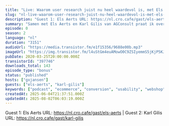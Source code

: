 ```yaml
---
title: "Live: Waarom user research juist nu heel waardevol is, met Els Aerts en Karl Gillis (AGConsult)"
slug: "nl-live-waarom-user-research-juist-nu-heel-waardevol-is-met-els-aerts-en-karl-gillis-agconsult"
description: "Guest 1: Els Aerts URL: https://nl.cro.cafe/gast/els-aerts | Guest 2: Karl Gilis URL: https://nl.cro.cafe/gast/karl-gilis"
summary: "Samen met Els Aerts en Karl Gilis van AGConsult praat ik over waarom het júist nu belangrijk is om gebruiksonderzoek te (blijven) doen."
episode: 0
season: 2
language: "nl"
duration: "3151"
audioUrl: "https://media.transistor.fm/e1f15356/9688e00b.mp3"
imageUrl: "https://img.transistor.fm/l4uStGm4euAMowO0C9ZSIyemmS5jKjP5KJs2ptFDFFM/rs:fill:0:0:1/w:1400/h:1400/q:60/mb:500000/aHR0cHM6Ly9pbWct/dXBsb2FkLXByb2R1/Y3Rpb24udHJhbnNp/c3Rvci5mbS83ZmFj/MmJiYzMyZWJlOGFl/Yjk2ZGU0N2Q5MGZh/MzMyZC5qcGVn.webp"
pubDate: 2020-03-25T20:00:00.000Z
transistorId: "397746"
downloads_total: 143
episode_type: "bonus"
status: "published"
hosts: ["gxjansen"]
guests: ["els-aerts", "karl-gilis"]
keywords: ["podcast", "ecommerce", "conversion", "usability", "webshop", "english"]
createdAt: 2025-06-04T21:37:51.000Z
updatedAt: 2025-08-02T06:03:19.000Z
---
```


Guest 1: Els Aerts URL: https://nl.cro.cafe/gast/els-aerts | Guest 2: Karl Gilis URL: https://nl.cro.cafe/gast/karl-gilis
